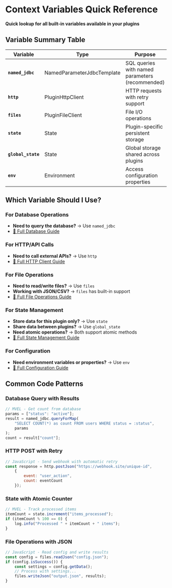 
# Context Variables Quick Reference

**Quick lookup for all built-in variables available in your plugins**

## Variable Summary Table

| Variable | Type | Purpose | Quick Example |
|----------|------|---------|---------------|
| **`named_jdbc`** | NamedParameterJdbcTemplate | SQL queries with named parameters (recommended) | `named_jdbc.queryForMap("SELECT * FROM table WHERE id = :id", ["id": 123])` |
| **`http`** | PluginHttpClient | HTTP requests with retry support | `http.get("https://api.example.com/data")` |
| **`files`** | PluginFileClient | File I/O operations | `files.read("config.json")` |
| **`state`** | State | Plugin-specific persistent storage | `state.put("lastBlock", 12345)` |
| **`global_state`** | State | Global storage shared across plugins | `global_state.get("networkTip")` |
| **`env`** | Environment | Access configuration properties | `env.getProperty("api.key")` |

## Which Variable Should I Use?

### For Database Operations
- **Need to query the database?** → Use `named_jdbc`
- [📖 Full Database Guide](./database-access)

### For HTTP/API Calls
- **Need to call external APIs?** → Use `http`
- [📖 Full HTTP Client Guide](./http-client)

### For File Operations
- **Need to read/write files?** → Use `files`
- **Working with JSON/CSV?** → `files` has built-in support
- [📖 Full File Operations Guide](./file-operations)

### For State Management
- **Store data for this plugin only?** → Use `state`
- **Share data between plugins?** → Use `global_state`
- **Need atomic operations?** → Both support atomic methods
- [📖 Full State Management Guide](./state-management)

### For Configuration
- **Need environment variables or properties?** → Use `env`
- [📖 Full Configuration Guide](./configuration)

## Common Code Patterns

### Database Query with Results
```javascript
// MVEL - Get count from database
params = ["status": "active"];
result = named_jdbc.queryForMap(
    "SELECT COUNT(*) as count FROM users WHERE status = :status",
    params
);
count = result["count"];
```

### HTTP POST with Retry
```javascript
// JavaScript - Send webhook with automatic retry
const response = http.postJson("https://webhook.site/unique-id",
    {
        event: "user_action",
        count: eventCount
    });
```

### State with Atomic Counter
```javascript
// MVEL - Track processed items
itemCount = state.increment("items_processed");
if (itemCount % 100 == 0) {
    log.info("Processed " + itemCount + " items");
}
```

### File Operations with JSON
```javascript
// JavaScript - Read config and write results
const config = files.readJson("config.json");
if (config.isSuccess()) {
    const settings = config.getData();
    // Process with settings...
    files.writeJson("output.json", results);
}
```
